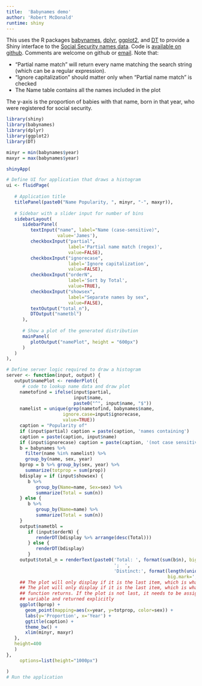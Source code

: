 ```yaml
---
title:  'Babynames demo'
author: 'Robert McDonald'
runtime: shiny
---
```


<!-- Version 0.3 -->

This uses the R packages
[babynames](https://cran.r-project.org/package=babynames),
[dplyr](https://cran.r-project.org/package=dplyr),
[ggplot2](https://cran.r-project.org/package=ggplot2), and
[DT](https://cran.r-project.org/package=DT) to provide a
Shiny interface to the [Social Security names
data](https://www.ssa.gov/oact/babynames/background.html).  Code is
[available on
github](https://github.com/rmcd1024/babynames_shiny). Comments are
welcome on github or [email](mailto:rmcd1024@gmail.com). Note that:

* "Partial name match" will return every name matching the search
  string (which can be a regular expression).
* "Ignore capitalization" should matter only when "Partial name match" is checked
* The Name table contains all the names included in the plot

The y-axis is the proportion of babies with that name, born in that
year, who were registered for social security.

```r
library(shiny)
library(babynames)
library(dplyr)
library(ggplot2)
library(DT)

minyr = min(babynames$year)
maxyr = max(babynames$year)

shinyApp(

# Define UI for application that draws a histogram
ui <- fluidPage(
   
   # Application title
   titlePanel(paste0("Name Popularity, ", minyr, "-", maxyr)),
   
   # Sidebar with a slider input for number of bins 
   sidebarLayout(
      sidebarPanel(
         textInput("name", label="Name (case-sensitive)",
                   value='James'),
         checkboxInput("partial",
                       label='Partial name match (regex)',
                       value=FALSE),
         checkboxInput("ignorecase",
                       label='Ignore capitalization',
                       value=FALSE),
         checkboxInput("orderN",
                       label='Sort by Total',
                       value=TRUE),
         checkboxInput("showsex",
                       label="Separate names by sex", 
                       value=FALSE),
         textOutput("total_n"),
         DTOutput("nametbl")
      ),
      
      # Show a plot of the generated distribution
      mainPanel(
         plotOutput("namePlot", height = "600px") 
      )
   )
),

# Define server logic required to draw a histogram
server <- function(input, output) {
   output$namePlot <- renderPlot({
      # code to lookup name data and draw plot
     nametofind = ifelse(input$partial, 
                         input$name,
                         paste0("^", input$name, "$"))
     namelist = unique(grep(nametofind, babynames$name,
                     ignore.case=input$ignorecase,
                     value=TRUE))
     caption = "Popularity of"
     if (input$partial) caption = paste(caption, 'names containing')
     caption = paste(caption, input$name)
     if (input$ignorecase) caption = paste(caption, '(not case sensitive)')
     b = babynames %>% 
       filter(name %in% namelist) %>%
       group_by(name, sex, year)
     bprop = b %>% group_by(sex, year) %>%
       summarize(totprop = sum(prop))
     bdisplay = if (input$showsex) {
        b %>% 
           group_by(Name=name, Sex=sex) %>%
           summarize(Total = sum(n))
     } else {
        b %>%
           group_by(Name=name) %>%
           summarize(Total = sum(n))
     }
     output$nametbl = 
        if (input$orderN) {
           renderDT(bdisplay %>% arrange(desc(Total)))   
        } else {
           renderDT(bdisplay)
        }
     output$total_n = renderText(paste0('Total: ', format(sum(b$n), big.mark=','),
                                        ';  ',
                                        'Distinct:', format(length(unique(b$name)),
                                                            big.mark=',')))
     ## The plot will only display if it is the last item, which is what the))
     ## The plot will only display if it is the last item, which is what the
     ## function returns. If the plot is not last, it needs to be assigned to a
     ## variable and returned explicitly
     ggplot(bprop) +
       geom_point(mapping=aes(x=year, y=totprop, color=sex)) +
       labs(y='Proportion', x='Year') + 
       ggtitle(caption) +
       theme_bw() + 
       xlim(minyr, maxyr)
   },
   height=400
   )
},
     options=list(height="1000px")   

)
# Run the application 
```

